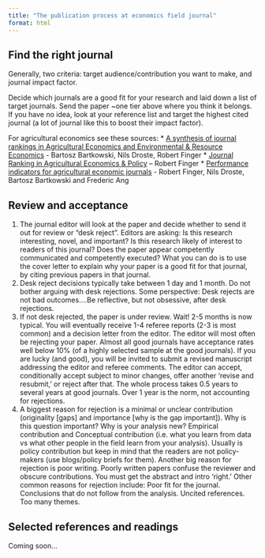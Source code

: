 ```yaml
---
title: "The publication process at economics field journal"
format: html
---
```


## Find the right journal 

Generally, two criteria: target audience/contribution you want to make, and journal impact factor. <br>

Decide which journals are a good fit for your research and laid down a list of target journals. Send the paper ~one tier above where you think it belongs. If you have no idea, look at your reference list and target the highest cited journal (a lot of journal like this to boost their impact factor). <br>

For agricultural economics see these sources:
* [A synthesis of journal rankings in Agricultural Economics and Environmental & Resource Economics](https://agrarpolitik-blog.com/2019/01/18/a-synthesis-of-journal-rankings-in-agricultural-economics-and-environmental-resource-economics/) - Bartosz Bartkowski, Nils Droste, Robert Finger
* [Journal Ranking in Agricultural Economics & Policy](https://agrarpolitik-blog.com/2017/06/04/journal-ranking-in-agricultural-economics-policy/) – Robert Finger 
* [Performance indicators for agricultural economic journals](https://weblog.wur.eu/economics/performance-indicators-for-agricultural-economic-journals/) - Robert Finger, Nils Droste, Bartosz Bartkowski and Frederic Ang

## Review and acceptance 

1. The journal editor will look at the paper and decide whether to send it out for review or “desk reject”. Editors are asking: Is this research interesting, novel, and important? Is this research likely of interest to readers of this journal? Does the paper appear competently communicated and competently executed? What you can do is to use the cover letter to explain why your paper is a good fit for that journal, by citing previous papers in that journal.
2. Desk reject decisions typically take between 1 day and 1 month. Do not bother arguing with desk rejections. Some perspective: Desk rejects are not bad outcomes….Be reflective, but not obsessive, after desk rejections.
3. If not desk rejected, the paper is under review. Wait! 2-5 months is now typical. You will eventually receive 1-4 referee reports (2-3 is most common) and a decision letter from the editor. The editor will most often be rejecting your paper. Almost all good journals have acceptance rates well below 10% (of a highly selected sample at the good journals). If you are lucky (and good), you will be invited to submit a revised manuscript addressing the editor and referee comments. The editor can accept, conditionally accept subject to minor changes, offer another ‘revise and resubmit,’ or reject after that. The whole process takes 0.5 years to several years at good journals. Over 1 year is the norm, not accounting for rejections.
4. A biggest reason for rejection is a minimal or unclear contribution (originality [gaps] and importance [why is the gap important]). Why is this question important? Why is your analysis new? Empirical contribution and Conceptual contribution (i.e. what you learn from data vs what other people in the field learn from your analysis). Usually is policy contribution but keep in mind that the readers are not policy-makers (use blogs/policy briefs for them). Another big reason for rejection is poor writing. Poorly written papers confuse the reviewer and obscure contributions. You must get the abstract and intro ‘right.’  Other common reasons for rejection include: Poor fit for the journal. Conclusions that do not follow from the analysis. Uncited references. Too many themes.

## Selected references and readings

Coming soon...